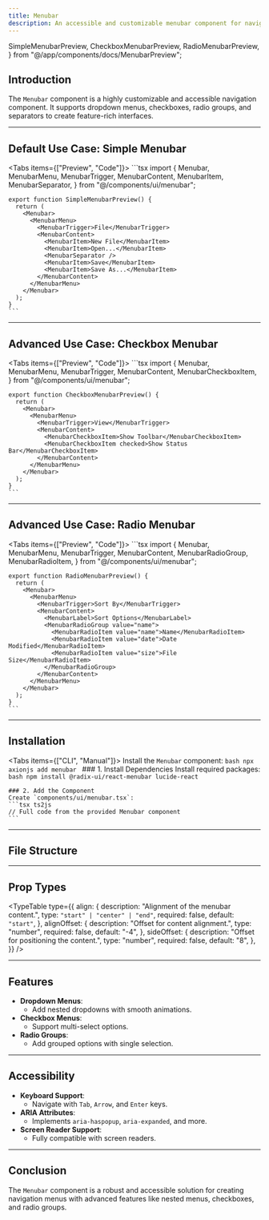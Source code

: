 ```yaml
---
title: Menubar
description: An accessible and customizable menubar component for navigation and interaction.
---
```



  SimpleMenubarPreview,
  CheckboxMenubarPreview,
  RadioMenubarPreview,
} from "@/app/components/docs/MenubarPreview";

## Introduction

The `Menubar` component is a highly customizable and accessible navigation component. It supports dropdown menus, checkboxes, radio groups, and separators to create feature-rich interfaces.

---

## Default Use Case: Simple Menubar

<Tabs items={["Preview", "Code"]}>
  <Tab value="Preview" className="m-auto py-12 h-48  content-center">
    <SimpleMenubarPreview />
  </Tab>
  <Tab value="Code">
    ```tsx
    import {
      Menubar,
      MenubarMenu,
      MenubarTrigger,
      MenubarContent,
      MenubarItem,
      MenubarSeparator,
    } from "@/components/ui/menubar";

    export function SimpleMenubarPreview() {
      return (
        <Menubar>
          <MenubarMenu>
            <MenubarTrigger>File</MenubarTrigger>
            <MenubarContent>
              <MenubarItem>New File</MenubarItem>
              <MenubarItem>Open...</MenubarItem>
              <MenubarSeparator />
              <MenubarItem>Save</MenubarItem>
              <MenubarItem>Save As...</MenubarItem>
            </MenubarContent>
          </MenubarMenu>
        </Menubar>
      );
    }
    ```
  </Tab>
</Tabs>

---

## Advanced Use Case: Checkbox Menubar

<Tabs items={["Preview", "Code"]}>
  <Tab value="Preview" className="m-auto py-12 h-48  content-center">
    <CheckboxMenubarPreview />
  </Tab>
  <Tab value="Code">
    ```tsx
    import {
      Menubar,
      MenubarMenu,
      MenubarTrigger,
      MenubarContent,
      MenubarCheckboxItem,
    } from "@/components/ui/menubar";

    export function CheckboxMenubarPreview() {
      return (
        <Menubar>
          <MenubarMenu>
            <MenubarTrigger>View</MenubarTrigger>
            <MenubarContent>
              <MenubarCheckboxItem>Show Toolbar</MenubarCheckboxItem>
              <MenubarCheckboxItem checked>Show Status Bar</MenubarCheckboxItem>
            </MenubarContent>
          </MenubarMenu>
        </Menubar>
      );
    }
    ```
  </Tab>
</Tabs>

---

## Advanced Use Case: Radio Menubar

<Tabs items={["Preview", "Code"]}>
  <Tab value="Preview" className="m-auto py-12 h-48  content-center">
    <RadioMenubarPreview />
  </Tab>
  <Tab value="Code">
    ```tsx
    import {
      Menubar,
      MenubarMenu,
      MenubarTrigger,
      MenubarContent,
      MenubarRadioGroup,
      MenubarRadioItem,
    } from "@/components/ui/menubar";

    export function RadioMenubarPreview() {
      return (
        <Menubar>
          <MenubarMenu>
            <MenubarTrigger>Sort By</MenubarTrigger>
            <MenubarContent>
              <MenubarLabel>Sort Options</MenubarLabel>
              <MenubarRadioGroup value="name">
                <MenubarRadioItem value="name">Name</MenubarRadioItem>
                <MenubarRadioItem value="date">Date Modified</MenubarRadioItem>
                <MenubarRadioItem value="size">File Size</MenubarRadioItem>
              </MenubarRadioGroup>
            </MenubarContent>
          </MenubarMenu>
        </Menubar>
      );
    }
    ```
  </Tab>
</Tabs>

---

## Installation

<Tabs items={["CLI", "Manual"]}>
  <Tab value="CLI">
    Install the `Menubar` component:
    ```bash
    npx axionjs add menubar
    ```
  </Tab>
  <Tab value="Manual">
    ### 1. Install Dependencies
    Install required packages:
    ```bash
    npm install @radix-ui/react-menubar lucide-react
    ```

    ### 2. Add the Component
    Create `components/ui/menubar.tsx`:
    ```tsx ts2js
    // Full code from the provided Menubar component
    ```
  </Tab>
</Tabs>

---

## File Structure

<Files>
  <Folder name="app" defaultOpen>
    <Folder name="components">
      <Folder name="ui">
        <File name="menubar.tsx" />
      </Folder>
      <Folder name="docs">
        <File name="MenubarPreview.tsx" />
      </Folder>
    </Folder>
  </Folder>
</Files>

---

## Prop Types

<TypeTable
  type={{
    align: {
      description: "Alignment of the menubar content.",
      type: `"start" | "center" | "end"`,
      required: false,
      default: `"start"`,
    },
    alignOffset: {
      description: "Offset for content alignment.",
      type: "number",
      required: false,
      default: "-4",
    },
    sideOffset: {
      description: "Offset for positioning the content.",
      type: "number",
      required: false,
      default: "8",
    },
  }}
/>

---

## Features

- **Dropdown Menus**:
  - Add nested dropdowns with smooth animations.
- **Checkbox Menus**:
  - Support multi-select options.
- **Radio Groups**:
  - Add grouped options with single selection.

---

## Accessibility

- **Keyboard Support**:
  - Navigate with `Tab`, `Arrow`, and `Enter` keys.
- **ARIA Attributes**:
  - Implements `aria-haspopup`, `aria-expanded`, and more.
- **Screen Reader Support**:
  - Fully compatible with screen readers.

---

## Conclusion

The `Menubar` component is a robust and accessible solution for creating navigation menus with advanced features like nested menus, checkboxes, and radio groups.
